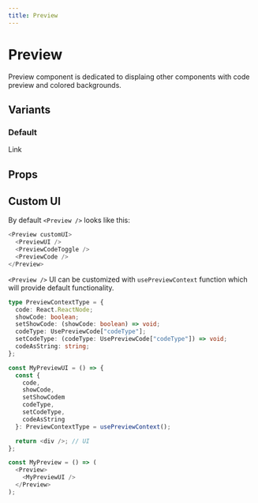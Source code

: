 ```yaml
---
title: Preview
---
```



# Preview

Preview component is dedicated to displaing other components with code preview and colored backgrounds.

## Variants

### Default

<Preview><Link href="#">Link</Link></Preview>

## Props

<Props component={Preview} />

## Custom UI

By default `<Preview />` looks like this:

```js
<Preview customUI>
  <PreviewUI />
  <PreviewCodeToggle />
  <PreviewCode />
</Preview>
```

`<Preview />` UI can be customized with `usePreviewContext` function which will provide default functionality.

```ts
type PreviewContextType = {
  code: React.ReactNode;
  showCode: boolean;
  setShowCode: (showCode: boolean) => void;
  codeType: UsePreviewCode["codeType"];
  setCodeType: (codeType: UsePreviewCode["codeType"]) => void;
  codeAsString: string;
};

const MyPreviewUI = () => {
  const { 
    code,
    showCode,
    setShowCodem
    codeType,
    setCodeType,
    codeAsString
  }: PreviewContextType = usePreviewContext();

  return <div />; // UI
};

const MyPreview = () => (
  <Preview>
    <MyPreviewUI />
  </Preview>
);
```
